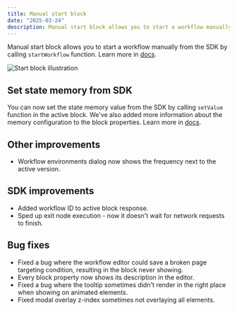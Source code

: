 ```yaml
---
title: Manual start block
date: "2025-03-24"
description: Manual start block allows you to start a workflow manually from the SDK by calling `startWorkflow` function. We've also added the ability to set state memory from the SDK and made other improvements.
---
```


Manual start block allows you to start a workflow manually from the SDK by calling `startWorkflow` function. Learn more in [docs](/docs/block-types/manual-start).

<Image
  src="/images/changelog/2025-03-24-start-block.png"
  alt="Start block illustration"
  width={1800}
  height={636}
/>

## Set state memory from SDK

You can now set the state memory value from the SDK by calling `setValue` function in the active block. We've also added more information about the memory configuration to the block properties. Learn more in [docs](/docs/react/reference#statememory).

## Other improvements

- Workflow environments dialog now shows the frequency next to the active version.

## SDK improvements

- Added workflow ID to active block response.
- Sped up exit node execution - now it doesn't wait for network requests to finish.

## Bug fixes

- Fixed a bug where the workflow editor could save a broken page targeting condition, resulting in the block never showing.
- Every block property now shows its description in the editor.
- Fixed a bug where the tooltip sometimes didn't render in the right place when showing on animated elements.
- Fixed modal overlay z-index sometimes not overlaying all elements.
